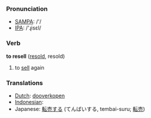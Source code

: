 === Pronunciation ===
*[[w:SAMPA|SAMPA]]: /'/
*[[w:IPA|IPA]]: /'ɻisεl/

=== Verb ===

'''to resell''' ([[resold]], resold)

# to [[sell]] again

=== Translations ===
*[[Dutch]]: [[dooverkopen]]
*[[Indonesian]]: [[]]
*Japanese: [[転売する]] (てんばいする, tembai-suru; [[転売]])